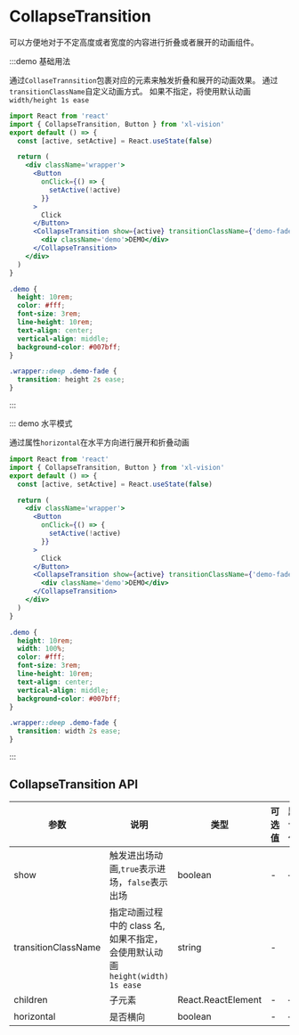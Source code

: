 # CollapseTransition

可以方便地对于不定高度或者宽度的内容进行折叠或者展开的动画组件。

:::demo 基础用法

通过`CollaseTrannsition`包裹对应的元素来触发折叠和展开的动画效果。
通过`transitionClassName`自定义动画方式。
如果不指定，将使用默认动画`width/height 1s ease`

```jsx
import React from 'react'
import { CollapseTransition, Button } from 'xl-vision'
export default () => {
  const [active, setActive] = React.useState(false)

  return (
    <div className='wrapper'>
      <Button
        onClick={() => {
          setActive(!active)
        }}
      >
        Click
      </Button>
      <CollapseTransition show={active} transitionClassName={'demo-fade'}>
        <div className='demo'>DEMO</div>
      </CollapseTransition>
    </div>
  )
}
```

```scss
.demo {
  height: 10rem;
  color: #fff;
  font-size: 3rem;
  line-height: 10rem;
  text-align: center;
  vertical-align: middle;
  background-color: #007bff;
}

.wrapper::deep .demo-fade {
  transition: height 2s ease;
}
```

:::

::: demo 水平模式

通过属性`horizontal`在水平方向进行展开和折叠动画

```jsx
import React from 'react'
import { CollapseTransition, Button } from 'xl-vision'
export default () => {
  const [active, setActive] = React.useState(false)

  return (
    <div className='wrapper'>
      <Button
        onClick={() => {
          setActive(!active)
        }}
      >
        Click
      </Button>
      <CollapseTransition show={active} transitionClassName={'demo-fade'} horizontal>
        <div className='demo'>DEMO</div>
      </CollapseTransition>
    </div>
  )
}
```

```scss
.demo {
  height: 10rem;
  width: 100%;
  color: #fff;
  font-size: 3rem;
  line-height: 10rem;
  text-align: center;
  vertical-align: middle;
  background-color: #007bff;
}

.wrapper::deep .demo-fade {
  transition: width 2s ease;
}
```

:::

## CollapseTransition API

| 参数 | 说明 | 类型 | 可选值 | 默认值 | 是否必填 |
| --- | --- | --- | --- | --- | --- |
| show | 触发进出场动画,`true`表示进场，`false`表示出场 | boolean | - | — | true |
| transitionClassName | 指定动画过程中的 class 名,如果不指定，会使用默认动画`height(width) 1s ease` | string | - | - | false |
| children | 子元素 | React.ReactElement | - | — | true |
| horizontal | 是否横向 | boolean | - | — | - |
